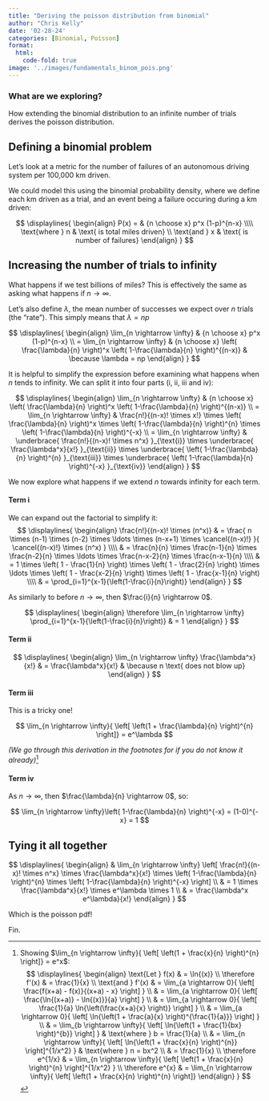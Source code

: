 ```yaml
---
title: "Deriving the poisson distribution from binomial"
author: "Chris Kelly"
date: '02-28-24'
categories: [Binomial, Poisson]
format:
  html:
    code-fold: true
image: '../images/fundamentals_binom_pois.png'    
---
```


::: {.callout-tip}
### What are we exploring?
How extending the binomial distribution to an infinite number of trials derives the poisson distribution.
:::

## Defining a binomial problem

Let's look at a metric for the number of failures of an autonomous driving system per 100,000 km driven.

We could model this using the binomial probability density, where we define each km driven as a trial, and an event being a failure occuring during a km driven:

$$
\displaylines{
\begin{align}
P(x) = & 
{n \choose x} p^x (1-p)^{n-x}
\\\\ \text{where } n & \text{ is total miles driven}
\\ \text{and } x & \text{ is number of failures}
\end{align}
}
$$

## Increasing the number of trials to infinity

What happens if we test billions of miles? This is effectively the same as asking what happens if $n \rightarrow \infty$.

Let's also define $\lambda$, the mean number of successes we expect over $n$ trials (the "rate"). This simply means that $\lambda = np$

$$
\displaylines{
\begin{align}
\lim_{n \rightarrow \infty} & 
{n \choose x} p^x (1-p)^{n-x}
\\
= \lim_{n \rightarrow \infty} & 
{n \choose x} \left( \frac{\lambda}{n} \right)^x \left( 1-\frac{\lambda}{n} \right)^{(n-x)}
& \because \lambda = np
\end{align}
}
$$

It is helpful to simplify the expression before examining what happens when $n$ tends to infinity. We can split it into four parts (i, ii, iii and iv): 

$$
\displaylines{
\begin{align}
\lim_{n \rightarrow \infty} & 
{n \choose x} \left( \frac{\lambda}{n} \right)^x \left( 1-\frac{\lambda}{n} \right)^{(n-x)}
\\
= \lim_{n \rightarrow \infty} & 
\frac{n!}{(n-x)! \times x!} \times \left( \frac{\lambda}{n} \right)^x \times \left( 1-\frac{\lambda}{n} \right)^{n} \times \left( 1-\frac{\lambda}{n} \right)^{-x} 
\\
= \lim_{n \rightarrow \infty} & 
\underbrace{
  \frac{n!}{(n-x)! \times n^x} 
}_{\text{i}}
\times 
\underbrace{
  \frac{\lambda^x}{x!}
}_{\text{ii}}
\times 
\underbrace{
  \left( 1-\frac{\lambda}{n} \right)^{n} 
}_{\text{iii}}
\times
\underbrace{
   \left( 1-\frac{\lambda}{n} \right)^{-x} 
}_{\text{iv}}
\end{align}
}
$$

We now explore what happens if we extend $n$ towards infinity for each term.

#### Term i

We can expand out the factorial to simplify it:
$$
\displaylines{
\begin{align}
\frac{n!}{(n-x)! \times (n^x)} 
& = 
\frac{
  n \times (n-1) \times (n-2) \times \ldots \times 
  (n-x+1) \times \cancel{(n-x)!}
}{
  \cancel{(n-x)!} \times (n^x)
} 
\\\\ & =
\frac{n}{n} \times
\frac{n-1}{n} \times
\frac{n-2}{n} \times
\ldots \times
\frac{n-x-2}{n} \times
\frac{n-x-1}{n}
\\\\ & =
1 \times
\left( 1 - \frac{1}{n} \right) \times
\left( 1 - \frac{2}{n} \right) \times
\ldots \times
\left( 1 - \frac{x-2}{n} \right) \times
\left( 1 - \frac{x-1}{n} \right)
\\\\ & =
\prod_{i=1}^{x-1}{\left(1-\frac{i}{n}\right)}
\end{align}
}
$$

As similarly to before $n \rightarrow \infty$, then $\frac{i}{n} \rightarrow 0$.

$$
\displaylines{
\begin{align}
\therefore
\lim_{n \rightarrow \infty}
\prod_{i=1}^{x-1}{\left(1-\frac{i}{n}\right)}
& = 1
\end{align}
}
$$

#### Term ii

$$
\displaylines{
\begin{align}
\lim_{n \rightarrow \infty}
\frac{\lambda^x}{x!}
& =
\frac{\lambda^x}{x!}
& \because
n \text{ does not blow up}
\end{align}
}
$$

#### Term iii

This is a tricky one! 

$$
\lim_{n \rightarrow \infty}{ \left[
    \left(1 + \frac{\lambda}{n} \right)^{n}
  \right]} = e^\lambda
$$

*(We go through this derivation in the footnotes for if you do not know it already)*[^1]

#### Term iv

As $n \rightarrow \infty$, then $\frac{\lambda}{n} \rightarrow 0$, so:

$$
\lim_{n \rightarrow \infty}\left( 1-\frac{\lambda}{n} \right)^{-x} = (1-0)^{-x} = 1
$$

## Tying it all together

$$
\displaylines{
\begin{align}
& \lim_{n \rightarrow \infty}
\left[
  \frac{n!}{(n-x)! \times n^x}
\times 
  \frac{\lambda^x}{x!}
\times 
  \left( 1-\frac{\lambda}{n} \right)^{n} 
\times
   \left( 1-\frac{\lambda}{n} \right)^{-x}
\right]
\\ & = 
1 \times 
  \frac{\lambda^x}{x!}
\times 
  e^\lambda
\times
   1
\\ & = 
\frac{\lambda^x e^\lambda}{x!}
\end{align}
}
$$

Which is the poisson pdf! 

Fin.

[^1]:
  Showing $\lim_{n \rightarrow \infty}{ \left[ \left(1 + \frac{x}{n} \right)^{n} \right]} = e^x$:
$$
\displaylines{
\begin{align}
\text{Let } f(x) & = \ln{(x)} \\
\therefore f'(x) & = \frac{1}{x} \\
\text{and } f'(x) & = 
\lim_{a \rightarrow 0}{ \left[
  \frac{f(x+a) - f(x)}{(x+a) - x}
\right] } \\
& = \lim_{a \rightarrow 0}{ \left[
  \frac{\ln{(x+a)} - \ln{(x)}}{a}
\right] }  \\
& = \lim_{a \rightarrow 0}{ \left[
  \frac{1}{a}  \ln{\left(\frac{x+a}{x} \right)} 
\right] } \\
& = \lim_{a \rightarrow 0}{ \left[
  \ln{\left(1 + \frac{a}{x} \right)^{\frac{1}{a}}} 
\right] } \\
& = \lim_{b \rightarrow \infty}{ \left[
  \ln{\left(1 + \frac{1}{bx} \right)^{b}} 
\right] } 
& \text{where } b = \frac{1}{a}
\\
& = \lim_{n \rightarrow \infty}{ \left[
  \ln{\left(1 + \frac{x}{n} \right)^{n}} 
\right]^{1/x^2} } 
& \text{where } n = bx^2
\\ 
& = \frac{1}{x} 
\\
\therefore 
e^{1/x} & = \lim_{n \rightarrow \infty}{ \left[
  \left(1 + \frac{x}{n} \right)^{n}
\right]^{1/x^2} }
\\
\therefore 
e^{x} & = \lim_{n \rightarrow \infty}{ \left[
  \left(1 + \frac{x}{n} \right)^{n}
\right]}
\end{align}
}
$$
